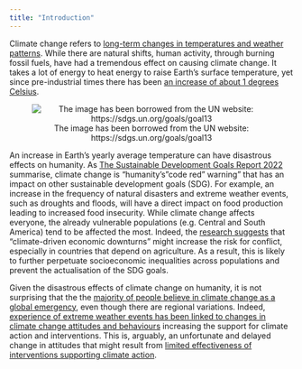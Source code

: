 ```yaml
---
title: "Introduction"
---
```


Climate change refers to [long-term changes in temperatures and weather patterns](https://www.un.org/en/climatechange/what-is-climate-change). While there are natural shifts, human activity, through burning fossil fuels, have had a tremendous effect on causing climate change. It takes a lot of energy to heat energy to raise Earth's surface temperature, yet since pre-industrial times there has been [an increase of about 1 degrees Celsius](https://www.climate.gov/news-features/understanding-climate/climate-change-global-temperature). 

<center>![The image has been borrowed from the UN website: https://sdgs.un.org/goals/goal13](https://user-images.githubusercontent.com/84614994/201064012-f41605d1-d9dc-4685-b520-f04f3a018af3.png)</center>

An increase in Earth's yearly average temperature can have disastrous effects on humanity. As [The Sustainable Development Goals Report 2022](https://unstats.un.org/SDGS/REPORT/2022/) summarise, climate change is "humanity's "code red" warning" that has an impact on other sustainable development goals (SDG). For example, an increase in the frequency of natural disasters and extreme weather events, such as droughts and floods, will have a direct impact on food production leading to increased food insecurity. While climate change affects everyone, the already vulnerable populations (e.g. Central and South America) tend to be affected the most. Indeed, the [research suggests](https://link.springer.com/article/10.1007/s40641-017-0074-x#Abs1) that "climate-driven economic downturns" might increase the risk for conflict, especially in countries that depend on agriculture. As a result, this is likely to further perpetuate socioeconomic inequalities across populations and prevent the actualisation of the SDG goals.

Given the disastrous effects of climate change on humanity, it is not surprising that the the [majority of people believe in climate change as a global emergency](https://www.undp.org/publications/peoples-climate-vote), even though there are regional variations. Indeed, [experience of extreme weather events has been linked to changes in climate change attitudes and behaviours](https://www.sciencedirect.com/science/article/pii/S1877343521001160#sec0080) increasing the support for climate action and interventions. This is, arguably, an unfortunate and delayed change in attitudes that might result from [limited effectiveness of interventions supporting climate action](https://www.sciencedirect.com/science/article/abs/pii/S1877343521001160).

